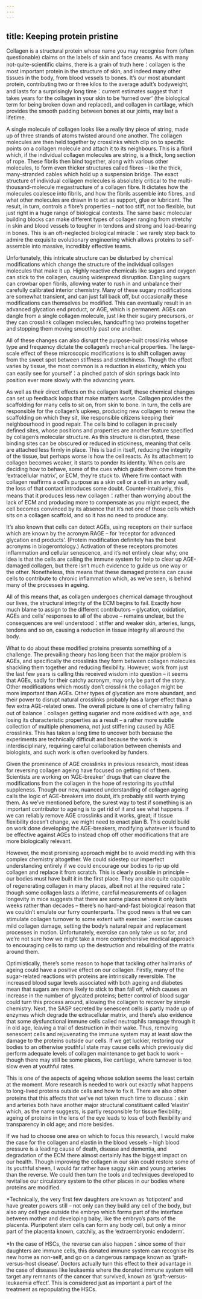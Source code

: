```yaml
---
---
---
```

title: Keeping protein pristine
---




Collagen is a structural protein whose name you may recognise from (often questionable) claims on the labels of skin and face creams. As with many not-quite-scientific claims, there is a grain of truth here：collagen is the most important protein in the structure of skin, and indeed many other tissues in the body, from blood vessels to bones. It’s our most abundant protein, contributing two or three kilos to the average adult’s bodyweight, and lasts for a surprisingly long time：current estimates suggest that it takes years for the collagen in your skin to be ‘turned over’ (the biological term for being broken down and replaced), and collagen in cartilage, which provides the smooth padding between bones at our joints, may last a lifetime.

A single molecule of collagen looks like a really tiny piece of string, made up of three strands of atoms twisted around one another. The collagen molecules are then held together by crosslinks which clip on to specific points on a collagen molecule and attach it to its neighbours. This is a fibril which, if the individual collagen molecules are string, is a thick, long section of rope. These fibrils then bind together, along with various other molecules, to form even thicker structures called fibres – like the thick, many-stranded cables which hold up a suspension bridge. The exact structure of individual collagen molecules is absolutely critical to the multi-thousand-molecule megastructure of a collagen fibre. It dictates how the molecules coalesce into fibrils, and how the fibrils assemble into fibres, and what other molecules are drawn in to act as support, glue or lubricant. The result, in turn, controls a fibre’s properties – not too stiff, not too flexible, but just right in a huge range of biological contexts. The same basic molecular building blocks can make different types of collagen ranging from stretchy in skin and blood vessels to tougher in tendons and strong and load-bearing in bones. This is an oft-neglected biological miracle：we rarely step back to admire the exquisite evolutionary engineering which allows proteins to self-assemble into massive, incredibly effective teams.

Unfortunately, this intricate structure can be disturbed by chemical modifications which change the structure of the individual collagen molecules that make it up. Highly reactive chemicals like sugars and oxygen can stick to the collagen, causing widespread disruption. Dangling sugars can crowbar open fibrils, allowing water to rush in and unbalance their carefully calibrated interior chemistry. Many of these sugary modifications are somewhat transient, and can just fall back off, but occasionally these modifications can themselves be modified. This can eventually result in an advanced glycation end product, or AGE, which is permanent. AGEs can dangle from a single collagen molecule, just like their sugary precursors, or they can crosslink collagen molecules, handcuffing two proteins together and stopping them moving smoothly past one another.

All of these changes can also disrupt the purpose-built crosslinks whose type and frequency dictate the collagen’s mechanical properties. The large-scale effect of these microscopic modifications is to shift collagen away from the sweet spot between stiffness and stretchiness. Though the effect varies by tissue, the most common is a reduction in elasticity, which you can easily see for yourself：a pinched patch of skin springs back into position ever more slowly with the advancing years.

As well as their direct effects on the collagen itself, these chemical changes can set up feedback loops that make matters worse. Collagen provides the scaffolding for many cells to sit on, from skin to bone. In turn, the cells are responsible for the collagen’s upkeep, producing new collagen to renew the scaffolding on which they sit, like responsible citizens keeping their neighbourhood in good repair. The cells bind to collagen in precisely defined sites, whose positions and properties are another feature specified by collagen’s molecular structure. As this structure is disrupted, these binding sites can be obscured or reduced in stickiness, meaning that cells are attached less firmly in place. This is bad in itself, reducing the integrity of the tissue, but perhaps worse is how the cell reacts. As its attachment to collagen becomes weaker, it starts to ponder its identity. When cells are deciding how to behave, some of the cues which guide them come from the ‘extracellular matrix’, or ECM, they’re stuck to. Where firm contact with collagen reaffirms a cell’s purpose as a skin cell or a cell in an artery wall, the loss of that contact introduces some doubt. Counter-intuitively, this means that it produces less new collagen：rather than worrying about the lack of ECM and producing more to compensate as you might expect, the cell becomes convinced by its absence that it’s not one of those cells which sits on a collagen scaffold, and so it has no need to produce any.

It’s also known that cells can detect AGEs, using receptors on their surface which are known by the acronym RAGE – for ‘receptor for advanced glycation end products’. (Protein modification definitely has the best acronyms in biogerontology.) Activation of these receptors promotes inflammation and cellular senescence, and it’s not entirely clear why; one idea is that the cells are calling the immune system for help to clear up AGE-damaged collagen, but there isn’t much evidence to guide us one way or the other. Nonetheless, this means that these damaged proteins can cause cells to contribute to chronic inflammation which, as we’ve seen, is behind many of the processes in ageing.

All of this means that, as collagen undergoes chemical damage throughout our lives, the structural integrity of the ECM begins to fail. Exactly how much blame to assign to the different contributors – glycation, oxidation, AGEs and cells’ responses to all of the above – remains unclear, but the consequences are well understood：stiffer and weaker skin, arteries, lungs, tendons and so on, causing a reduction in tissue integrity all around the body.

What to do about these modified proteins presents something of a challenge. The prevailing theory has long been that the major problem is AGEs, and specifically the crosslinks they form between collagen molecules shackling them together and reducing flexibility. However, work from just the last few years is calling this received wisdom into question – it seems that AGEs, sadly for their catchy acronym, may only be part of the story. Other modifications which mostly don’t crosslink the collagen might be more important than AGEs. Other types of glycation are more abundant, and their power to disrupt natural crosslinks probably has a larger effect than a few extra AGE-related ones. The overall picture is one of chemistry falling out of balance：collagen getting sugarier and more oxidised with age, and losing its characteristic properties as a result – a rather more subtle collection of multiple phenomena, not just stiffening caused by AGE crosslinks. This has taken a long time to uncover both because the experiments are technically difficult and because the work is interdisciplinary, requiring careful collaboration between chemists and biologists, and such work is often overlooked by funders.

Given the prominence of AGE crosslinks in previous research, most ideas for reversing collagen ageing have focused on getting rid of them. Scientists are working on ‘AGE-breaker’ drugs that can cleave the modifications from the collagen in the hope of restoring its youthful suppleness. Though our new, nuanced understanding of collagen ageing calls the logic of AGE-breakers into doubt, it’s probably still worth trying them. As we’ve mentioned before, the surest way to test if something is an important contributor to ageing is to get rid of it and see what happens. If we can reliably remove AGE crosslinks and it works, great; if tissue flexibility doesn’t change, we might need to enact plan B. This could build on work done developing the AGE-breakers, modifying whatever is found to be effective against AGEs to instead chop off other modifications that are more biologically relevant.

However, the most promising approach might be to avoid meddling with this complex chemistry altogether. We could sidestep our imperfect understanding entirely if we could encourage our bodies to rip up old collagen and replace it from scratch. This is clearly possible in principle – our bodies must have built it in the first place. They are also quite capable of regenerating collagen in many places, albeit not at the required rate：though some collagen lasts a lifetime, careful measurements of collagen longevity in mice suggests that there are some places where it only lasts weeks rather than decades – there’s no hard-and-fast biological reason that we couldn’t emulate our furry counterparts. The good news is that we can stimulate collagen turnover to some extent with exercise：exercise causes mild collagen damage, setting the body’s natural repair and replacement processes in motion. Unfortunately, exercise can only take us so far, and we’re not sure how we might take a more comprehensive medical approach to encouraging cells to ramp up the destruction and rebuilding of the matrix around them.

Optimistically, there’s some reason to hope that tackling other hallmarks of ageing could have a positive effect on our collagen. Firstly, many of the sugar-related reactions with proteins are intrinsically reversible. The increased blood sugar levels associated with both ageing and diabetes mean that sugars are more likely to stick to than fall off, which causes an increase in the number of glycated proteins; better control of blood sugar could turn this process around, allowing the collagen to recover by simple chemistry. Next, the SASP secreted by senescent cells is partly made up of enzymes which degrade the extracellular matrix, and there’s also evidence that some dysfunctional immune cells called neutrophils rampage through it in old age, leaving a trail of destruction in their wake. Thus, removing senescent cells and rejuvenating the immune system may at least slow the damage to the proteins outside our cells. If we get luckier, restoring our bodies to an otherwise youthful state may cause cells which previously did perform adequate levels of collagen maintenance to get back to work – though there may still be some places, like cartilage, where turnover is too slow even at youthful rates.

This is one of the aspects of ageing whose solution seems the least certain at the moment. More research is needed to work out exactly what happens to long-lived proteins outside cells and how to fix it. There are also other proteins that this affects that we’ve not taken much time to discuss：skin and arteries both have another major structural constituent called ‘elastin’ which, as the name suggests, is partly responsible for tissue flexibility; ageing of proteins in the lens of the eye leads to loss of both flexibility and transparency in old age; and more besides.

If we had to choose one area on which to focus this research, I would make the case for the collagen and elastin in the blood vessels – high blood pressure is a leading cause of death, disease and dementia, and degradation of the ECM there almost certainly has the biggest impact on our health. Though improving the collagen in our skin could restore some of its youthful sheen, I would far rather have saggy skin and young arteries than the reverse. We could then turn the tools and techniques developed to revitalise our circulatory system to the other places in our bodies where proteins are modified.





*Technically, the very first few daughters are known as ‘totipotent’ and have greater powers still – not only can they build any cell of the body, but also any cell type outside the embryo which forms part of the interface between mother and developing baby, like the embryo’s parts of the placenta. Pluripotent stem cells can form any body cell, but only a minor part of the placenta known, catchily, as the ‘extraembryonic endoderm’.

*In the case of HSCs, the reverse can also happen：since some of their daughters are immune cells, this donated immune system can recognise its new home as non-self, and go on a dangerous rampage known as ‘graft-versus-host disease’. Doctors actually turn this effect to their advantage in the case of diseases like leukaemia where the donated immune system will target any remnants of the cancer that survived, known as ‘graft-versus-leukaemia effect’. This is considered just as important a part of the treatment as repopulating the HSCs.
